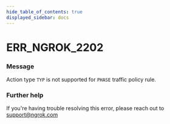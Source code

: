 ```yaml
---
hide_table_of_contents: true
displayed_sidebar: docs
---
```



# ERR_NGROK_2202

### Message

Action type `TYP` is not supported for `PHASE` traffic policy rule.

<ErrorDetails error="err_ngrok_2202" />

### Further help

If you're having trouble resolving this error, please reach out to [support@ngrok.com](mailto:support@ngrok.com?subject=Help%20with%20ERR_NGROK_2202)
